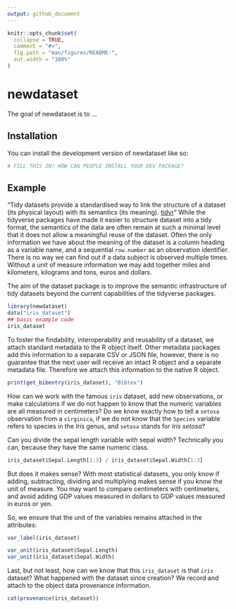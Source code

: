 ```yaml
---
output: github_document
---
```


<!-- README.md is generated from README.Rmd. Please edit that file -->

```r
knitr::opts_chunk$set(
  collapse = TRUE,
  comment = "#>",
  fig.path = "man/figures/README-",
  out.width = "100%"
)
```

# newdataset

<!-- badges: start -->
<!-- badges: end -->

The goal of newdataset is to ...

## Installation

You can install the development version of newdataset like so:

``` r
# FILL THIS IN! HOW CAN PEOPLE INSTALL YOUR DEV PACKAGE?
```

## Example

“Tidy datasets provide a standardised way to link the structure of a dataset (its physical layout) with its semantics (its meaning). [tidyr](https://cran.r-project.org/web/packages/tidyr/vignettes/tidy-data.html)” While the tidyverse packages have made it easier to structure dataset into a tidy format, the semantics of the data are often remain at such a minimal level that it does not allow a meaningful reuse of the dataset. Often the only information we have about the meaning of the dataset is a column heading as a variable name, and a sequential `row.number` as an observation identifier. There is no way we can find out if a data subject is observed multiple times. Without a unit of measure information we may add together miles and kilometers, kilograms and tons, euros and dollars. 

The aim of the dataset package is to improve the semantic infrastructure of tidy datasets beyond the current capabilities of the tidyverse packages.

```r
library(newdataset)
data("iris_dataset")
## basic example code
iris_dataset
```
To foster the findability, interoperability and reusability of a dataset, we attach standard metadata to the R object itself. Other metadata packages add this information to a separate CSV or JSON file, however, there is no guarantee that the next user will receive an intact R object and a separate metadata file. Therefore we attach this information to the native R object.

```r
print(get_bibentry(iris_dataset), "Bibtex")
```

How can we work with the famous `iris` dataset, add new observations, or make calculations if we do not happen to know that the numeric variables are all measured in centimeters? Do we know exactly how to tell a `setosa` observation from a `virginica`, if we do not know that the `Species` variable refers to species in the _Iris_ genus, and `setosa` stands for _Iris setosa_?


Can you divide the sepal length variable with sepal width? Technically you can, because they have the same numeric class. 

```r
iris_dataset$Sepal.Length[1:3] / iris_dataset$Sepal.Width[1:3]
```
But does it makes sense? With most statistical datasets, you only know if adding, subtracting, dividing and multiplying makes sense if you know the unit of measure. You may want to compare centimeters with centimeters, and avoid adding GDP values measured in dollars to GDP values measured in euros or yen.

So, we ensure that the unit of the variables remains attached in the attributes:


```r
var_label(iris_dataset)
```
```r
var_unit(iris_dataset$Sepal.Length)
var_unit(iris_dataset$Sepal.Width)
```

Last, but not least, how can we know that this `iris_dataset` is that `iris` dataset? What happened with the dataset since creation? We record and attach to the object data provenance information.

```r
cat(provenance(iris_dataset))
```


